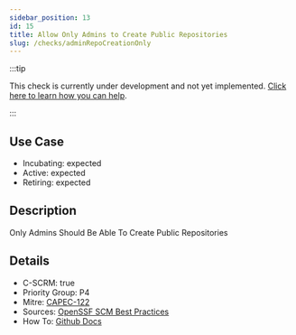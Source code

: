 ```yaml
---
sidebar_position: 13
id: 15
title: Allow Only Admins to Create Public Repositories
slug: /checks/adminRepoCreationOnly
---
```


<!-- BANNER:START -->
:::tip

This check is currently under development and not yet implemented. [Click here to learn how you can help](/contribute).

:::
<!-- BANNER:END -->

## Use Case
<!-- LEVELS:START -->
- Incubating: expected
- Active: expected
- Retiring: expected
<!-- LEVELS:END -->

<!-- DESCRIPTION:START -->
## Description
Only Admins Should Be Able To Create Public Repositories
<!-- DESCRIPTION:END -->

<!-- DETAILS:START -->
## Details
- C-SCRM: true
- Priority Group: P4
- Mitre: [CAPEC-122](https://capec.mitre.org/data/definitions/122.html)
- Sources: [OpenSSF SCM Best Practices](https://best.openssf.org/SCM-BestPractices/github/organization/non_admins_can_create_public_repositories.html)
- How To: [Github Docs](https://docs.github.com/en/organizations/managing-organization-settings/restricting-repository-creation-in-your-organization)

<!-- DETAILS:END -->
